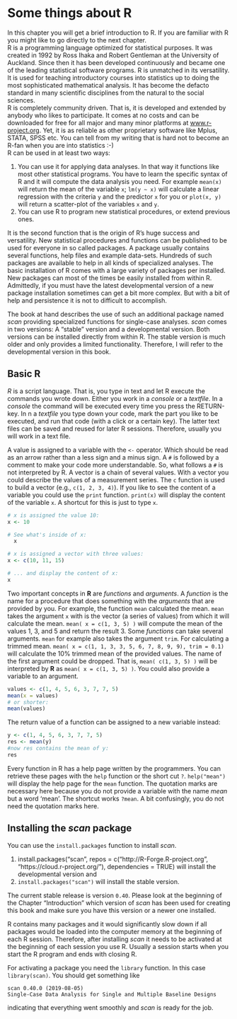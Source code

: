 # Some things about R

In this chapter you will get a brief introduction to R. If you are familiar with R you might like to go directly to the next chapter.  
R is a programming language optimized for statistical purposes. It was created in 1992 by Ross Ihaka and Robert Gentleman at the University of Auckland. Since then it has been developed continuously and became one of the leading statistical software programs. R is unmatched in its versatility. It is used for teaching introductory courses into statistics up to doing the most sophisticated mathematical analysis. It has become the defacto standard in many scientific disciplines from the natural to the social sciences.  
R is completely community driven. That is, it is developed and extended by anybody who likes to participate. It comes at no costs and can be downloaded for free for all major and many minor platforms at [www.r-project.org](http://www.r-project.org). Yet, it is as reliable as other proprietary software like Mplus, STATA, SPSS etc. You can tell from my writing that is hard not to become an R-fan when you are into statistics :-)  
R can be used in at least two ways:
  
  1. You can use it for applying data analyses. In that way it functions like most other statistical programs. You have to learn the specific syntax of R and it will compute the data analysis you need. For example `mean(x)` will return the mean of the variable `x`; `lm(y ~ x)` will calculate a linear regression with the criteria `y` and the predictor `x` for you or `plot(x, y)` will return a scatter-plot of the variables `x` and `y`.
2. You can use R to program new statistical procedures, or extend previous ones.

It is the second function that is the origin of R's huge success and versatility. New statistical procedures and functions can be published to be used for everyone in so called packages. A package usually contains several functions, help files and example data-sets. Hundreds of such packages are available to help in all kinds of specialized analyses. The basic installation of R comes with a large variety of packages per installed. New packages can most of the times be easily installed from within R. Admittedly, if you must have the latest developmental version of a new package installation sometimes can get a bit more complex. But with a bit of help and persistence it is not to difficult to accomplish.  

The book at hand describes the use of such an additional package named _scan_ providing specialized functions for single-case analyses. _scan_ comes in two versions: A "stable" version and a developmental version. Both versions can be installed directly from within R. The stable version is much older and only provides a limited functionality. Therefore, I will refer to the developmental version in this book.  

## Basic R

_R_ is a script language. That is, you type in text and let R execute the commands you wrote down. Either you work in a _console_ or a _textfile_. In a _console_ the command will be executed every time you press the RETURN-key. In n a _textfile_  you type down your code, mark the part you like to be executed, and run that code (with a click or a certain key). The latter text files can be saved and reused for later R sessions. Therefore, usually you will work in a text file.

A value is assigned to a variable with the `<-` operator. Which should be read as an arrow rather than a less sign and a minus sign.
A `#` is followed by a comment to make your code more understandable. So, what follows a `#` is not interpreted by R.
A vector is a chain of several values. With a vector you could describe the values of a measurement series. The `c` function is used to build a vector (e.g., `c(1, 2, 3, 4)`).
If you like to see the content of a variable you could use the `print` function. `print(x)` will display the content of the variable `x`. A shortcut for this is just to type `x`. 

```r
# x is assigned the value 10:
x <- 10

# See what's inside of x:
  x

# x is assigned a vector with three values:
x <- c(10, 11, 15)

# ... and display the content of x:
x

```

Two important concepts in __R__ are _functions_ and _arguments_. A _function_ is the name for a procedure that does something with the _arguments_ that are provided by you.
For example, the function `mean` calculated the mean. `mean` takes the argument `x` with is the vector (a series of values) from which it will calculate the mean.
`mean( x = c(1, 3, 5) )` will compute the mean of the values 1, 3, and 5 and return the result 3.
Some _functions_ can take several arguments. `mean`  for example also takes the argument `trim`. For calculating a trimmed mean.
`mean( x = c(1, 1, 3, 3, 5, 6, 7, 8, 9, 9), trim = 0.1)` will calculate the 10% trimmed mean of the provided values. 
The name of the first argument could be dropped. That is, `mean( c(1, 3, 5) )` will be interpreted by __R__ as `mean( x = c(1, 3, 5) )`. You could also provide a variable to an argument.

```r
values <- c(1, 4, 5, 6, 3, 7, 7, 5)
mean(x = values)
# or shorter:
mean(values)
```

The return value of a function can be assigned to a new variable instead:
  
```r
y <- c(1, 4, 5, 6, 3, 7, 7, 5)
res <- mean(y)
#now res contains the mean of y:
res
```

Every function in R has a help page written by the programmers. You can retrieve these pages with the `help` function or the short cut `?`. `help("mean")` will display the help page for the `mean` function. The quotation marks are necessary here because you do not provide a variable with the name _mean_ but a word 'mean'. The shortcut works `?mean`. A bit confusingly, you do not need the quotation marks here.


## Installing the _scan_ package

You can use the `install.packages` function to install _scan_. 

1. install.packages("scan", repos = c("http://R-Forge.R-project.org",    "https://cloud.r-project.org/"), dependencies = TRUE) will install the developmental version and
2. `install.packages("scan")` will install the stable version.

The current stable release is version `0.40`. Please look at the beginning of the Chapter "Introduction" which version of _scan_ has been used for creating this book and make sure you have this version or a newer one installed.

R contains many packages and it would significantly slow down if all packages would be loaded into the computer memory at the beginning of each R session. Therefore, after installing _scan_ it needs to be activated at the beginning of each session you use R. Usually a session starts when you start the R program and ends with closing R.

For activating a package you need the `library` function. In this case `library(scan)`. You should get something like
```
scan 0.40.0 (2019-08-05)
Single-Case Data Analysis for Single and Multiple Baseline Designs
```
indicating that everything went smoothly and _scan_ is ready for the job.



